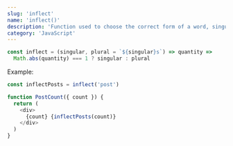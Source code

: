 ```yaml
---
slug: 'inflect'
name: 'inflect()'
description: 'Function used to choose the correct form of a word, singular or plural'
category: 'JavaScript'
---
```


```javascript
const inflect = (singular, plural = `${singular}s`) => quantity =>
  Math.abs(quantity) === 1 ? singular : plural
```

Example:

```javascript
const inflectPosts = inflect('post')

function PostCount({ count }) {
  return (
    <div>
      {count} {inflectPosts(count)}
    </div>
  )
}
```
